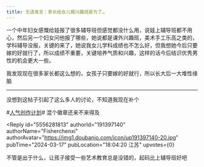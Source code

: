 ```yaml
---
title: 无语发言｜家长给女儿报兴趣班是为了…
---
```



<Forum groupName="我们在偷听" groupUrl="https://www.douban.com/group/737051/" archivedAt="2025-05-16T14:20:03.683Z">
  <Post
    id="302974035"
    title="无语发言｜家长给女儿报兴趣班是为了…"
    url="https://www.douban.com/group/topic/302974035/?_spm_id=MjY0ODg5Nw"
    pubTime="2024-03-29"
    highlightUserId="191397140"
  >
一个中年妇女感慨给娃报了很多辅导班但感觉都没什么用，说娃上辅导班都不用心，然后另一个妇女问他报了哪些，她说都是课外兴趣班，美术手工乐高之类的，学科辅导没报，关键的来了，她说我女儿学科成绩也不怎么好，但我想她今后只要嫁的好就行了，所以成绩不重要，关键培养气质和兴趣，这样的话今后结识优秀男性的机会更大一些。

我发现现在很多家长都这么想的，女孩子只要嫁的好就行，所以长大后一大堆性缘脑

---------------

没想到这帖子引起了这么多人的讨论，不知道我现在补个

\#[人气创作计划](https://www.douban.com/search?q=%23%E4%BA%BA%E6%B0%94%E5%88%9B%E4%BD%9C%E8%AE%A1%E5%88%92%23)\#
混个徽章还来不来得及

<Reply
  id="5556281813"
  authorId="191397140"
  authorName="Fisherchenxi"
  authorAvatar="https://img1.doubanio.com/icon/up191397140-20.jpg"
  pubTime="2024-03-17"
  pubLocation="18:04:20 江苏"
  upvotes={0}
>
不管是出于什么，让孩子接受一些艺术教育总是没错的，起码比上辅导班好吧
</Reply>
  </Post>
</Forum>
